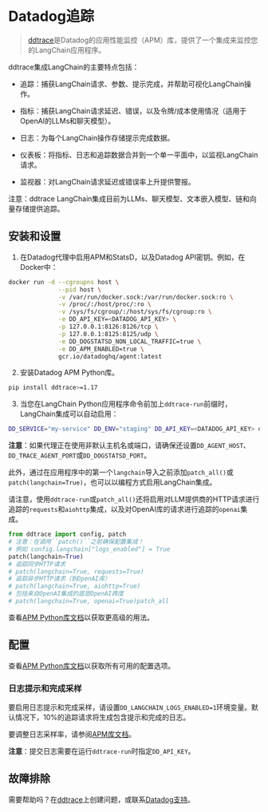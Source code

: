# Datadog追踪

>[ddtrace](https://github.com/DataDog/dd-trace-py)是Datadog的应用性能监控（APM）库，提供了一个集成来监控您的LangChain应用程序。

ddtrace集成LangChain的主要特点包括：

- 追踪：捕获LangChain请求、参数、提示完成，并帮助可视化LangChain操作。

- 指标：捕获LangChain请求延迟、错误，以及令牌/成本使用情况（适用于OpenAI的LLMs和聊天模型）。

- 日志：为每个LangChain操作存储提示完成数据。

- 仪表板：将指标、日志和追踪数据合并到一个单一平面中，以监视LangChain请求。

- 监视器：对LangChain请求延迟或错误率上升提供警报。

注意：ddtrace LangChain集成目前为LLMs、聊天模型、文本嵌入模型、链和向量存储提供追踪。

## 安装和设置

1. 在Datadog代理中启用APM和StatsD，以及Datadog API密钥。例如，在Docker中：

```bash
docker run -d --cgroupns host \
              --pid host \
              -v /var/run/docker.sock:/var/run/docker.sock:ro \
              -v /proc/:/host/proc/:ro \
              -v /sys/fs/cgroup/:/host/sys/fs/cgroup:ro \
              -e DD_API_KEY=<DATADOG_API_KEY> \
              -p 127.0.0.1:8126:8126/tcp \
              -p 127.0.0.1:8125:8125/udp \
              -e DD_DOGSTATSD_NON_LOCAL_TRAFFIC=true \
              -e DD_APM_ENABLED=true \
              gcr.io/datadoghq/agent:latest
```

2. 安装Datadog APM Python库。

```bash
pip install ddtrace>=1.17
```

3. 当您在LangChain Python应用程序命令前加上`ddtrace-run`前缀时，LangChain集成可以自动启用：

```bash
DD_SERVICE="my-service" DD_ENV="staging" DD_API_KEY=<DATADOG_API_KEY> ddtrace-run python <your-app>.py
```

**注意**：如果代理正在使用非默认主机名或端口，请确保还设置`DD_AGENT_HOST`、`DD_TRACE_AGENT_PORT`或`DD_DOGSTATSD_PORT`。

此外，通过在应用程序中的第一个`langchain`导入之前添加`patch_all()`或`patch(langchain=True)`，也可以以编程方式启用LangChain集成。

请注意，使用`ddtrace-run`或`patch_all()`还将启用对LLM提供商的HTTP请求进行追踪的`requests`和`aiohttp`集成，以及对OpenAI库的请求进行追踪的`openai`集成。

```python
from ddtrace import config, patch
# 注意：在调用``patch()``之前确保配置集成！
# 例如 config.langchain["logs_enabled"] = True
patch(langchain=True)
# 追踪同步HTTP请求
# patch(langchain=True, requests=True)
# 追踪异步HTTP请求（到OpenAI库）
# patch(langchain=True, aiohttp=True)
# 包括来自OpenAI集成的底层OpenAI跨度
# patch(langchain=True, openai=True)patch_all
```

查看[APM Python库文档](https://ddtrace.readthedocs.io/en/stable/installation_quickstart.html)以获取更高级的用法。

## 配置

查看[APM Python库文档](https://ddtrace.readthedocs.io/en/stable/integrations.html#langchain)以获取所有可用的配置选项。

### 日志提示和完成采样

要启用日志提示和完成采样，请设置`DD_LANGCHAIN_LOGS_ENABLED=1`环境变量。默认情况下，10%的追踪请求将生成包含提示和完成的日志。

要调整日志采样率，请参阅[APM库文档](https://ddtrace.readthedocs.io/en/stable/integrations.html#langchain)。

**注意**：提交日志需要在运行`ddtrace-run`时指定`DD_API_KEY`。

## 故障排除

需要帮助吗？在[ddtrace](https://github.com/DataDog/dd-trace-py)上创建问题，或联系[Datadog支持](https://docs.datadoghq.com/help/)。